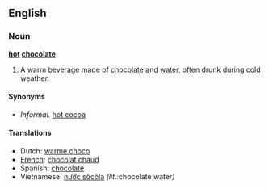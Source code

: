 ==English==

===Noun===
'''[[hot]] [[chocolate]]'''

# A warm beverage made of [[chocolate]] and [[water]], often drunk during cold weather.

====Synonyms====
*''Informal.'' [[hot cocoa]]

====Translations====
*Dutch: [[warme choco]]
*[[w:French language|French]]: [[chocolat chaud]] {{m}}
*Spanish: [[chocolate]]
*Vietnamese: [[nước sôcôla]] ''(lit.: ''chocolate water'')''